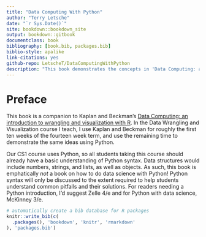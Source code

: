 ```yaml
--- 
title: "Data Computing With Python"
author: "Terry Letsche"
date: "`r Sys.Date()`"
site: bookdown::bookdown_site
output: bookdown::gitbook
documentclass: book
bibliography: [book.bib, packages.bib]
biblio-style: apalike
link-citations: yes
github-repo: LetscheT/DataComputingWithPython
description: "This book demonstrates the concepts in 'Data Computing: an introduction to wrangling and visualization with R' using Python."
---
```


# Preface

This book is a companion to Kaplan and Beckman's [Data Computing: an introduction to wrangling and visualization with R](https://dtkaplan.github.io/DataComputingEbook/). In the Data Wrangling and Visualization course I teach, I use Kaplan and Beckman for roughly the first ten weeks of the fourteen week term, and use the remaining time to demonstrate the same ideas using Python.

Our CS1 course uses Python, so all students taking this course should already have a basic understanding of Python syntax. Data structures would include numbers, strings, and lists, as well as objects. As such, this book is emphatically _not_ a book on how to do data science with Python! Python syntax will only be discussed to the extent required to help students understand common pitfalls and their solutions. For readers needing a Python introduction, I'd suggest Zelle 4/e and for Python with data science, McKinney 3/e.
```r
# automatically create a bib database for R packages
knitr::write_bib(c(
  .packages(), 'bookdown', 'knitr', 'rmarkdown'
), 'packages.bib')
```
